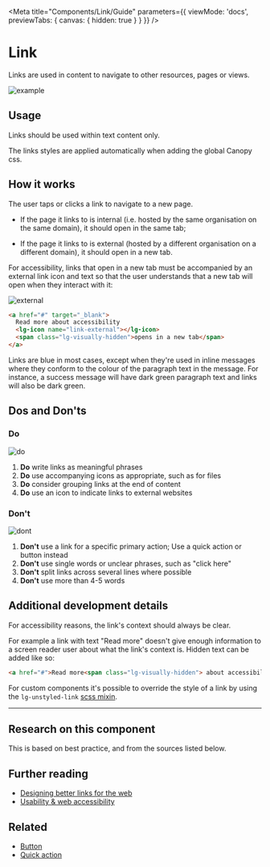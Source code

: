 
<Meta title="Components/Link/Guide" parameters={{ viewMode: 'docs', previewTabs: { canvas: { hidden: true } } }} />

# Link

<p class="standfirst">Links are used in content to navigate to other resources, pages or views.</p>

![example](docs/link/example.png)

## Usage

Links should be used within text content only.

The links styles are applied automatically when adding the global Canopy css.

## How it works

The user taps or clicks a link to navigate to a new page.

- If the page it links to is internal (i.e. hosted by the same organisation on the same domain), it should open in the same tab;

- If the page it links to is external (hosted by a different organisation on a different domain), it should open in a new tab.

For accessibility, links that open in a new tab must be accompanied by an external link icon and text so that the user understands that a new tab will open when they interact with it:

![external](docs/link/external.png)

```html
<a href="#" target="_blank">
  Read more about accessibility
  <lg-icon name="link-external"></lg-icon>
  <span class="lg-visually-hidden">opens in a new tab</span>
</a>
```



Links are blue in most cases, except when they're used in inline messages where they conform to the colour of the paragraph text in the message. For instance, a success message will have dark green paragraph text and links will also be dark green.

## Dos and Don'ts

### Do

![do](docs/link/do.png)

1. **Do** write links as meaningful phrases
2. **Do** use accompanying icons as appropriate, such as for files
3. **Do** consider grouping links at the end of content
4. **Do** use an icon to indicate links to external websites

### Don't

![dont](docs/link/dont.png)

1. **Don't** use a link for a specific primary action; Use a quick action or button instead
2. **Don't** use single words or unclear phrases, such as "click here"
3. **Don't** split links across several lines where possible
4. **Don't** use more than 4-5 words

## Additional development details

For accessibility reasons, the link's context should always be clear.


For example a link with text "Read more" doesn't give enough information to a screen reader user about what the link's context is. Hidden text can be added like so:

```html
<a href="#">Read more<span class="lg-visually-hidden"> about accessibility</span></a>
```



For custom components it's possible to override the style of a link by using the `lg-unstyled-link` [scss mixin](.?path=/docs/helpers-style-mixins--page).

------

## Research on this component

This is based on best practice, and from the sources listed below.

## Further reading

- <a href="https://www.smashingmagazine.com/2021/12/designing-better-links-websites-emails-guideline" target="_blank">Designing better links for the web</a>
- <a href="https://usability.yale.edu/web-accessibility/articles/links" target="_blank">Usability & web accessibility</a>

## Related

- [Button](.?path=/docs/components-button-guide--page)
- [Quick action](.?path=/docs/components-button-guide--page)

<Description markdown={feedback} />
